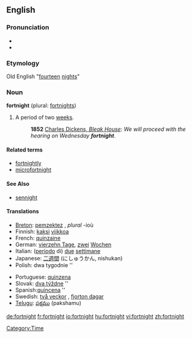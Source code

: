 ==English==

===Pronunciation===
*{{IPA|/ˈfɔrtnaɪt/}}
*{{SAMPA|/"fOrtnaIt/}}

===Etymology===
Old English "[[fourteen]] [[night]]s"

===Noun===
'''fortnight''' (plural: [[fortnights]])

# A period of two [[week]]s.
#:'''1852''' [http://www.gutenberg.org/dirs/etext97/blkhs12.txt Charles Dickens, ''Bleak House'']: ''We will proceed with the hearing on Wednesday '''fortnight'''''.

====Related terms====
*[[fortnightly]]
*[[microfortnight]]

====See Also====
*[[sennight]]

====Translations====
{{top}}
*[[Breton]]: [[pemzektez]] {{m}}, ''plural'' -ioù
*Finnish: [[kaksi]] [[viikko]]a
*French: [[quinzaine]] {{f}}
*German: [[vierzehn Tage]], [[zwei]] [[Wochen]]
*Italian: ([[periodo]] di) [[due#Italian|due]] [[settimana|settimane]]
*Japanese: [[二週間]] (にしゅうかん, nishukan)
*Polish: dwa tygodnie {{m}} {{p}}''
{{mid}}
*Portuguese: [[quinzena]] {{f}}
*Slovak: [[týždeň|dva týždne]] {{m}} {{p}}''
*Spanish:[[quincena]] {{f}} {{p}}''
*Swedish: [[två veckor]] {{p}}, [[fjorton dagar]]
*[[Telugu]]: [[పక్షము]] (pakshamu)
{{bottom}}

[[Category:Time]]

[[de:fortnight]]
[[fr:fortnight]]
[[io:fortnight]]
[[hu:fortnight]]
[[vi:fortnight]]
[[zh:fortnight]]